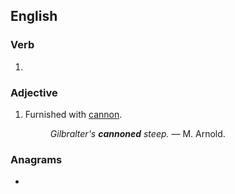 ==English==

===Verb===
{{head|en|verb form}}

# {{en-past of|cannon}}

===Adjective===
{{en-adj|-}}

# {{lb|en|poetic}} Furnished with [[cannon]].
#: ''Gilbralter's '''cannoned''' steep.'' &mdash; M. Arnold.

===Anagrams===
* {{anagrams|en|a=acdennno|non-dance|nondance}}